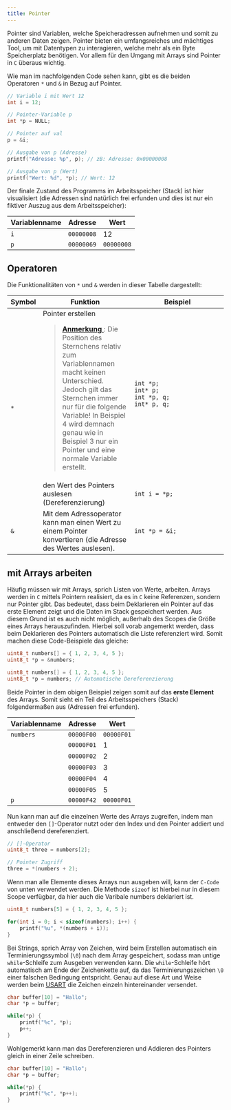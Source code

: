 ```yaml
---
title: Pointer
---
```


Pointer sind Variablen, welche Speicheradressen aufnehmen und somit zu anderen Daten zeigen. Pointer bieten ein umfangsreiches und mächtiges Tool, um mit Datentypen zu interagieren, welche mehr als ein Byte Speicherplatz benötigen. Vor allem für den Umgang mit Arrays sind Pointer in `C` überaus wichtig.

Wie man im nachfolgenden Code sehen kann, gibt es die beiden Operatoren `*` und `&` in Bezug auf Pointer.

```c
// Variable i mit Wert 12
int i = 12;

// Pointer-Variable p
int *p = NULL;

// Pointer auf val
p = &i;

// Ausgabe von p (Adresse)
printf("Adresse: %p", p); // zB: Adresse: 0x00000008

// Ausgabe von p (Wert)
printf("Wert: %d", *p); // Wert: 12
```

Der finale Zustand des Programms im Arbeitsspeicher (Stack) ist hier visualisiert (die Adressen sind natürlich frei erfunden und dies ist nur ein fiktiver Auszug aus dem Arbeitsspeicher):

| Variablenname | Adresse    | Wert       |
| ------------- | ---------- | ---------- |
| `i`           | `00000008` | 12         |
| `p`           | `00000069` | `00000008` |

## Operatoren

Die Funktionalitäten von `*` und `&` werden in dieser Tabelle dargestellt:

<table>
  <thead>
    <tr>
      <th>Symbol</th>
      <th>Funktion</th>
      <th style="min-width: 200px;">Beispiel</th>
    </tr>
  </thead>
  <tbody>
    <tr>
      <td rowspan="2">
        <code>*</code>
      </td>
      <td>
        Pointer erstellen
        <blockquote>
          <strong>
            <a href="https://stackoverflow.com/questions/5590150/difference-between-int-p-and-int-p-declaration">
              Anmerkung
            </a>
          </strong>
          : Die Position des Sternchens relativ zum Variablennamen macht keinen
          Unterschied. Jedoch gilt das Sternchen immer nur für die folgende
          Variable! In Beispiel 4 wird demnach genau wie in Beispiel 3 nur ein
          Pointer und eine normale Variable erstellt.
        </blockquote>
      </td>
      <td>
        <code>int *p;</code>
        <br />
        <code>int* p;</code>
        <br />
        <code>int *p, q;</code>
        <br />
        <code>int* p, q;</code>
      </td>
    </tr>
    <tr>
      <td>den Wert des Pointers auslesen (Dereferenzierung)</td>
      <td>
        <code>int i = *p;</code>
      </td>
    </tr>
    <tr>
      <td>
        <code>&</code>
      </td>
      <td>
        Mit dem Adressoperator kann man einen Wert zu einem Pointer konvertieren
        (die Adresse des Wertes auslesen).
      </td>
      <td>
        <code>int *p = &i;</code>
      </td>
    </tr>
  </tbody>
</table>

## mit Arrays arbeiten

Häufig müssen wir mit Arrays, sprich Listen von Werte, arbeiten. Arrays werden in `C` mittels Pointern realisiert, da es in `C` keine Referenzen, sondern nur Pointer gibt. Das bedeutet, dass beim Deklarieren ein Pointer auf das erste Element zeigt und die Daten im Stack gespeichert werden. Aus diesem Grund ist es auch nicht möglich, außerhalb des Scopes die Größe eines Arrays herauszufinden. Hierbei soll vorab angemerkt werden, dass beim Deklarieren des Pointers automatisch die Liste referenziert wird. Somit machen diese Code-Beispiele das gleiche:

```c del="&"
uint8_t numbers[] = { 1, 2, 3, 4, 5 };
uint8_t *p = &numbers;
```

```c
uint8_t numbers[] = { 1, 2, 3, 4, 5 };
uint8_t *p = numbers; // Automatische Dereferenzierung
```

Beide Pointer in dem obigen Beispiel zeigen somit auf das **erste Element** des Arrays. Somit sieht ein Teil des Arbeitsspeichers (Stack) folgendermaßen aus (Adressen frei erfunden).

| Variablenname | Adresse    | Wert       |
| ------------- | ---------- | ---------- |
| `numbers`     | `00000F00` | `00000F01` |
|               | `00000F01` | 1          |
|               | `00000F02` | 2          |
|               | `00000F03` | 3          |
|               | `00000F04` | 4          |
|               | `00000F05` | 5          |
| `p`           | `00000F42` | `00000F01` |

Nun kann man auf die einzelnen Werte des Arrays zugreifen, indem man entweder den `[]`-Operator nutzt oder den Index und den Pointer addiert und anschließend dereferenziert.

```c
// []-Operator
uint8_t three = numbers[2];

// Pointer Zugriff
three = *(numbers + 2);
```

Wenn man alle Elemente dieses Arrays nun ausgeben will, kann der `C-Code` von unten verwendet werden. Die Methode `sizeof` ist hierbei nur in diesem Scope verfügbar, da hier auch die Varibale numbers deklariert ist.

```c
uint8_t numbers[5] = { 1, 2, 3, 4, 5 };

for(int i = 0; i < sizeof(numbers); i++) {
    printf("%u", *(numbers + i));
}
```

Bei Strings, sprich Array von Zeichen, wird beim Erstellen automatisch ein Terminierungssymbol (`\0`) nach dem Array gespeichert, sodass man untige `while`-Schleife zum Ausgeben verwenden kann. Die `while`-Schleife hört automatisch am Ende der Zeichenkette auf, da das Terminierungszeichen `\0` einer falschen Bedingung entspricht. Genau auf diese Art und Weise werden beim [USART](/de/embedded-programming/usart#daten-senden) die Zeichen einzeln hintereinander versendet.

```c
char buffer[10] = "Hallo";
char *p = buffer;

while(*p) {
    printf("%c", *p);
    p++;
}
```

Wohlgemerkt kann man das Dereferenzieren und Addieren des Pointers gleich in einer Zeile schreiben.

```c "*p++"
char buffer[10] = "Hallo";
char *p = buffer;

while(*p) {
    printf("%c", *p++);
}
```
